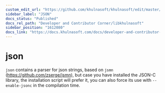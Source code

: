 ```yaml
---
custom_edit_url: "https://github.com/khulnasoft/khulnasoft/edit/master/src/libkhulnasoft/json/README.md"
sidebar_label: "JSON"
docs_status: "Published"
docs_rel_path: "Developer and Contributor Corner/libkhulnasoft"
sidebar_position: "1612080"
docs_link: "https://docs.khulnasoft.com/docs/developer-and-contributor-corner/libkhulnasoft/json"
---
```


# json

`json` contains a parser for json strings, based on `jsmn` (<https://github.com/zserge/jsmn>), but case you have installed the JSON-C library, the installation script will prefer it, you can also force its use with `--enable-jsonc` in the compilation time.


